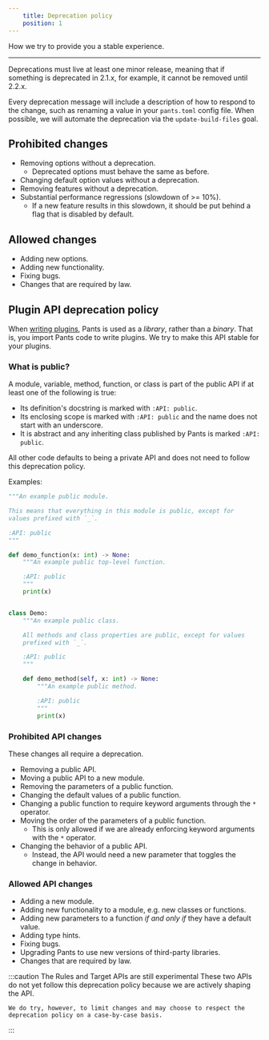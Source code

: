 ```yaml
---
    title: Deprecation policy
    position: 1
---
```


How we try to provide you a stable experience.

---

Deprecations must live at least one minor release, meaning that if something is deprecated in 2.1.x, for example, it cannot be removed until 2.2.x.

Every deprecation message will include a description of how to respond to the change, such as renaming a value in your `pants.toml` config file. When possible, we will automate the deprecation via the `update-build-files` goal.

## Prohibited changes

- Removing options without a deprecation.
  - Deprecated options must behave the same as before.
- Changing default option values without a deprecation.
- Removing features without a deprecation.
- Substantial performance regressions (slowdown of >= 10%).
  - If a new feature results in this slowdown, it should be put behind a flag that is disabled by default.

## Allowed changes

- Adding new options.
- Adding new functionality.
- Fixing bugs.
- Changes that are required by law.

## Plugin API deprecation policy

When [writing plugins](../writing-plugins/plugins-overview.mdx), Pants is used as a _library_, rather than a _binary_. That is, you import Pants code to write plugins. We try to make this API stable for your plugins.

### What is public?

A module, variable, method, function, or class is part of the public API if at least one of the following is true:

- Its definition's docstring is marked with `:API: public`.
- Its enclosing scope is marked with `:API: public` and the name does not start with an underscore.
- It is abstract and any inheriting class published by Pants is marked `:API: public`.

All other code defaults to being a private API and does not need to follow this deprecation policy.

Examples:

```python title="deprecation_example.py"
"""An example public module.

This means that everything in this module is public, except for
values prefixed with `_`.

:API: public
"""

def demo_function(x: int) -> None:
    """An example public top-level function.

    :API: public
    """
    print(x)


class Demo:
    """An example public class.

    All methods and class properties are public, except for values
    prefixed with `_`.

    :API: public
    """

    def demo_method(self, x: int) -> None:
        """An example public method.

        :API: public
        """
        print(x)
```

### Prohibited API changes

These changes all require a deprecation.

- Removing a public API.
- Moving a public API to a new module.
- Removing the parameters of a public function.
- Changing the default values of a public function.
- Changing a public function to require keyword arguments through the `*` operator.
- Moving the order of the parameters of a public function.
  - This is only allowed if we are already enforcing keyword arguments with the `*` operator.
- Changing the behavior of a public API.
  - Instead, the API would need a new parameter that toggles the change in behavior.

### Allowed API changes

- Adding a new module.
- Adding new functionality to a module, e.g. new classes or functions.
- Adding new parameters to a function _if and only if_ they have a default value.
- Adding type hints.
- Fixing bugs.
- Upgrading Pants to use new versions of third-party libraries.
- Changes that are required by law.

:::caution The Rules and Target APIs are still experimental
    These two APIs do not yet follow this deprecation policy because we are actively shaping the API.

    We do try, however, to limit changes and may choose to respect the deprecation policy on a case-by-case basis.
:::
